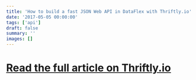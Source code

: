 ```yaml
---
title: 'How to build a fast JSON Web API in DataFlex with Thriftly.io'
date: '2017-05-05 00:00:00'
tags: ['api']
draft: false
summary: ''
images: []
---
```


# [Read the full article on Thriftly.io](https://blog.mertech.com/how-to-build-a-fast-json-web-api-in-dataflex-with-thriftly) 